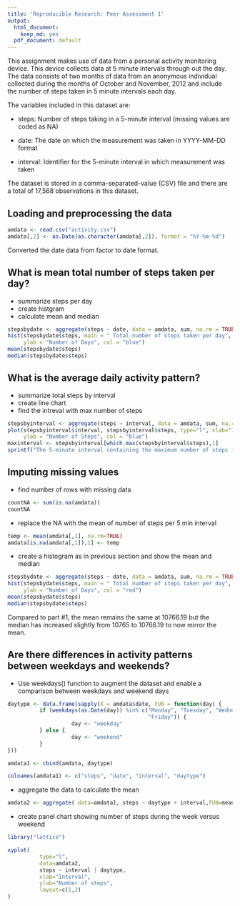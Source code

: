 ```yaml
---
title: 'Reproducible Research: Peer Assessment 1'
output:
  html_document:
    keep_md: yes
  pdf_document: default
---
```


This assignment makes use of data from a personal activity monitoring device. This device collects data at 5 minute intervals through out the day. The data consists of two months of data from an anonymous individual collected during the months of October and November, 2012 and include the number of steps taken in 5 minute intervals each day.

The variables included in this dataset are:

- steps: Number of steps taking in a 5-minute interval (missing values are coded as NA)

- date: The date on which the measurement was taken in YYYY-MM-DD format

- interval: Identifier for the 5-minute interval in which measurement was taken

The dataset is stored in a comma-separated-value (CSV) file and there are a total of 17,568 observations in this dataset.


## Loading and preprocessing the data

```r
amdata <- read.csv("activity.csv")
amdata[,2] <- as.Date(as.character(amdata[,2]), format = "%Y-%m-%d")

```
Converted the date data from factor to date format.

## What is mean total number of steps taken per day?
- summarize steps per day
- create histgram
- calculate mean and median

```r
stepsbydate <- aggregate(steps ~ date, data = amdata, sum, na.rm = TRUE)
hist(stepsbydate$steps, main = " Total number of steps taken per day", xlab = "Total Steps per Day", 
     ylab = "Number of Days", col = "blue")
mean(stepsbydate$steps)
median(stepsbydate$steps)


```

## What is the average daily activity pattern?

- summarize total steps by interval
- create line chart
- find the intreval with max number of steps
```r
stepsbyinterval <- aggregate(steps ~ interval, data = amdata, sum, na.rm = TRUE)
plot(stepsbyinterval$interval, stepsbyinterval$steps, type="l", xlab="Interval",
     ylab = "Number of Steps", col = "blue")
maxinterval <- stepsbyinterval[which.max(stepsbyinterval$steps),1]
sprintf("The 5-minute interval containing the maximum number of steps is %i", maxinterval)

```


## Imputing missing values
- find number of rows with missing data
```r
countNA <- sum(is.na(amdata))
countNA
```

- replace the NA with the mean of number of steps per 5 min interval

```r
temp <- mean(amdata[,1], na.rm=TRUE)
amdata[is.na(amdata[,1]),1] <- temp
```
- create a histogram as in previous section and show the mean and median

```r
stepsbydate <- aggregate(steps ~ date, data = amdata, sum, na.rm = TRUE)
hist(stepsbydate$steps, main = " Total number of steps taken per day", xlab = "Total Steps per Day", 
     ylab = "Number of Days", col = "red")
mean(stepsbydate$steps)
median(stepsbydate$steps)
```

Compared to part #1, the mean remains the same at 10766.19 but the median has increased slightly from 10765 to 10766.19 to now mirror the mean.


## Are there differences in activity patterns between weekdays and weekends?

- Use weekdays() function to augment the dataset and enable a comparison between weekdays and weekend days

```r
daytype <- data.frame(sapply(X = amdata$date, FUN = function(day) {
          if (weekdays(as.Date(day)) %in% c("Monday", "Tuesday", "Wednesday", "Thursday", 
                                            "Friday")) {
                    day <- "weekday"
          } else {
                    day <- "weekend"
          }
}))

amdata1 <- cbind(amdata, daytype)

colnames(amdata1) <- c("steps", "date", "interval", "daytype")
```
- aggregate the data to calculate the mean

```r
amdata2 <- aggregate( data=amdata1, steps ~ daytype + interval,FUN=mean)
```

- create panel chart showing number of steps during the week versus weekend

```r
library("lattice")

xyplot(
          type="l",
          data=amdata2,
          steps ~ interval | daytype,
          xlab="Interval",
          ylab="Number of steps",
          layout=c(1,2)
)
```


